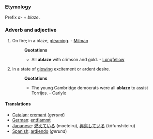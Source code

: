 ===Etymology===
Prefix ''a-'' + ''blaze''.
===Adverb and adjective===
#On fire; in a blaze, [[gleaming]]. - [[Milman]]
#:'''Quotations'''
#:*All '''ablaze''' with crimson and gold. - [[Longfellow]]
#In a state of [[glowing]] excitement or ardent desire.
#:'''Quotations'''
#:*The young Cambridge democrats were all '''ablaze''' to assist Torrijos. - [[Carlyle]]


====Translations====
*[[Catalan]]: [[cremant]] (''gerund'')
*[[German]]: [[entflammt]]
*[[Japanese]]: [[燃えている]] (moeteiru), [[興奮している]] (kōfunshiteiru)
*[[Spanish]]: [[ardiendo]] (''gerund'')